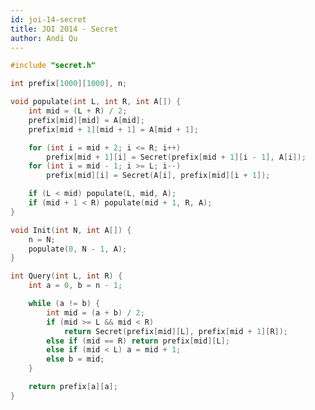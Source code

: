```yaml
---
id: joi-14-secret
title: JOI 2014 - Secret
author: Andi Qu
---
```


```cpp
#include "secret.h"

int prefix[1000][1000], n;

void populate(int L, int R, int A[]) {
    int mid = (L + R) / 2;
    prefix[mid][mid] = A[mid];
    prefix[mid + 1][mid + 1] = A[mid + 1];

    for (int i = mid + 2; i <= R; i++)
		prefix[mid + 1][i] = Secret(prefix[mid + 1][i - 1], A[i]);
    for (int i = mid - 1; i >= L; i--)
		prefix[mid][i] = Secret(A[i], prefix[mid][i + 1]);

    if (L < mid) populate(L, mid, A);
    if (mid + 1 < R) populate(mid + 1, R, A);
}

void Init(int N, int A[]) {
    n = N;
    populate(0, N - 1, A);
}

int Query(int L, int R) {
    int a = 0, b = n - 1;

    while (a != b) {
        int mid = (a + b) / 2;
        if (mid >= L && mid < R)
			return Secret(prefix[mid][L], prefix[mid + 1][R]);
        else if (mid == R) return prefix[mid][L];
        else if (mid < L) a = mid + 1;
        else b = mid;
    }

    return prefix[a][a];
}
```